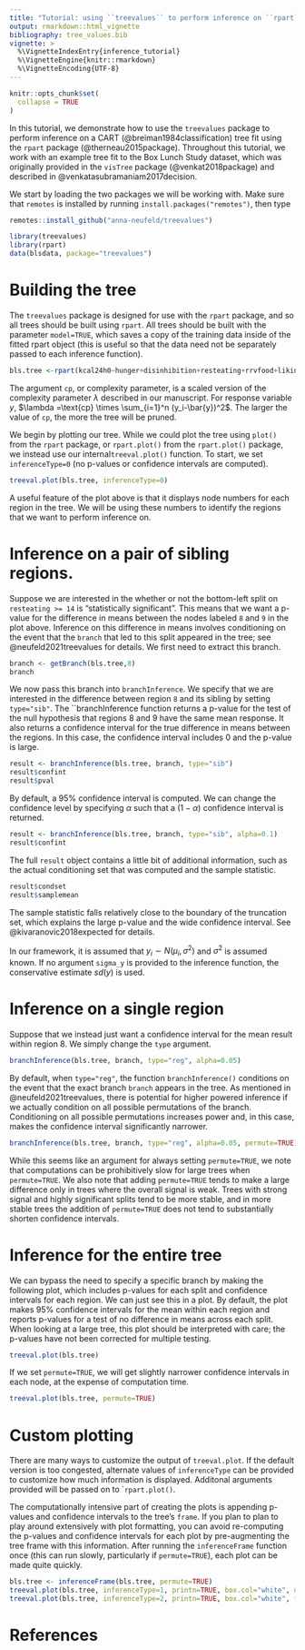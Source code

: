 ```yaml
---
title: "Tutorial: using ``treevalues`` to perform inference on ``rpart`` trees"
output: rmarkdown::html_vignette
bibliography: tree_values.bib
vignette: >
  %\VignetteIndexEntry{inference_tutorial}
  %\VignetteEngine{knitr::rmarkdown}
  %\VignetteEncoding{UTF-8}
---
```


```r
knitr::opts_chunk$set(
  collapse = TRUE
)
```

In this tutorial, we demonstrate how to use the ``treevalues`` package to perform inference on a CART (@breiman1984classification) tree fit using the ``rpart`` package (@therneau2015package). Throughout this tutorial, we work with an example tree fit to the Box Lunch Study dataset, which was originally provided in the ``visTree`` package (@venkat2018package) and described in @venkatasubramaniam2017decision.

We start by loading the two packages we will be working with. Make sure that ``remotes`` is installed by running ``install.packages("remotes")``, then type

```r
remotes::install_github("anna-neufeld/treevalues")
```

```r
library(treevalues)
library(rpart)
data(blsdata, package="treevalues")
```

# Building the tree

The ``treevalues`` package is designed for use with the ``rpart`` package, and so all trees should be built using ``rpart``. All trees should be built with the parameter ``model=TRUE``, which saves a copy of the training data inside of the fitted rpart object (this is useful so that the data need not be separately passed to each inference function). 

```r
bls.tree <-rpart(kcal24h0~hunger+disinhibition+resteating+rrvfood+liking+wanting, model = TRUE, data = blsdata, cp=0.02)
```

The argument ``cp``, or complexity parameter, is a scaled version of the complexity parameter $\lambda$ described in our manuscript. For response variable $y$, $\lambda =\text{cp} \times \sum_{i=1}^n (y_i-\bar{y})^2$. The larger the value of ``cp``, the more the tree will be pruned. 

We begin by plotting our tree. While we could plot the tree using ``plot()`` from the ``rpart`` package, or ``rpart.plot()`` from the ``rpart.plot()`` package, we instead use our internal``treeval.plot()`` function. To start, we set ``inferenceType=0`` (no p-values or confidence intervals are computed).   

```r
treeval.plot(bls.tree, inferenceType=0)
```

A useful feature of the plot above is that it displays node numbers for each region in the tree. We will be using these numbers to identify the regions that we want to perform inference on. 

# Inference on a pair of sibling regions. 

Suppose we are interested in the whether or not the bottom-left split on ``resteating >= 14`` is "statistically significant". This means that we want a p-value for the difference in means between the nodes labeled ``8`` and ``9`` in the plot above. Inference on this difference in means involves conditioning on the event that the ``branch`` that led to this split appeared in the tree; see @neufeld2021treevalues for details. We first need to extract this branch.

```r
branch <- getBranch(bls.tree,8)
branch
```

We now pass this branch into ``branchInference``. We specify that we are interested in the difference between region `8` and its sibling by setting `type="sib"`. The ``branchInference function returns a p-value for the test of the null hypothesis that regions 8 and 9 have the same mean response. It also returns a confidence interval for the true difference in means between the regions. In this case, the confidence interval includes 0 and the p-value is large. 

```r
result <- branchInference(bls.tree, branch, type="sib")
result$confint
result$pval
```

By default, a 95% confidence interval is computed. We can change the confidence level by specifying $\alpha$ such that a $(1-\alpha)$ confidence interval is returned.

```r
result <- branchInference(bls.tree, branch, type="sib", alpha=0.1)
result$confint
```

The full ``result`` object contains a little bit of additional information, such as the actual conditioning set that was computed and the sample statistic. 

```r
result$condset
result$samplemean
```

The sample statistic falls relatively close to the boundary of the truncation set, which explains the large p-value and the wide confidence interval. See @kivaranovic2018expected for details. 
 
In our framework, it is assumed that $y_i \sim N(\mu_i, \sigma^2)$ and $\sigma^2$ is assumed known. If no argument ``sigma_y`` is provided to the inference function, the conservative estimate $sd(y)$ is used.

# Inference on a single region

Suppose that we instead just want a confidence interval for the mean result within region 8. We simply change the ``type`` argument. 

```r
branchInference(bls.tree, branch, type="reg", alpha=0.05)
```

By default, when ``type="reg"``, the function ``branchInference()`` conditions on the event that the exact branch ``branch`` appears in the tree. As mentioned in @neufeld2021treevalues, there is potential for higher powered inference if we actually condition on all possible permutations of the branch. Conditioning on all possible permutations increases power and, in this case, makes the confidence interval significantly narrower. 

```r
branchInference(bls.tree, branch, type="reg", alpha=0.05, permute=TRUE)
```

While this seems like an argument for always setting ``permute=TRUE``, we note that computations can be prohibitively slow for large trees when ``permute=TRUE``. We also note that adding ``permute=TRUE`` tends to make a large difference only in trees where the overall signal is weak. Trees with strong signal and highly significant splits tend to be more stable, and in more stable trees the addition of ``permute=TRUE`` does not tend to substantially shorten confidence intervals. 


# Inference for the entire tree

We can bypass the need to specify a specific branch by making the following plot, which includes p-values for each split and confidence intervals for each region. We can just see this in a plot. By default, the plot makes 95% confidence intervals for the mean within each region and reports p-values for a test of no difference in means across each split. When looking at a large tree, this plot should be interpreted with care; the p-values have not been corrected for multiple testing. 

```r
treeval.plot(bls.tree)
```

If we set ``permute=TRUE``, we will get slightly narrower confidence intervals in each node, at the expense of computation time. 
```r
treeval.plot(bls.tree, permute=TRUE)
```

# Custom plotting

There are many ways to customize the output of ``treeval.plot``. If the default version is too congested, alternate values of ``inferenceType`` can be provided to customize how much information is displayed. Additonal arguments provided will be passed on to ```rpart.plot()``. 

The computationally intensive part of creating the plots is appending p-values and confidence intervals to the tree's ``frame``. If you plan to plan to play around extensively with plot formatting, you can avoid re-computing the p-values and confidence intervals for each plot by pre-augmenting the tree frame with this information. After running the ``inferenceFrame`` function once (this can run slowly, particularly if ``permute=TRUE``), each plot can be made quite quickly. 

```r
bls.tree <- inferenceFrame(bls.tree, permute=TRUE)
treeval.plot(bls.tree, inferenceType=1, printn=TRUE, box.col="white", nn=FALSE)
treeval.plot(bls.tree, inferenceType=2, printn=TRUE, box.col="white", fallen.leaves=FALSE)

```


# References
